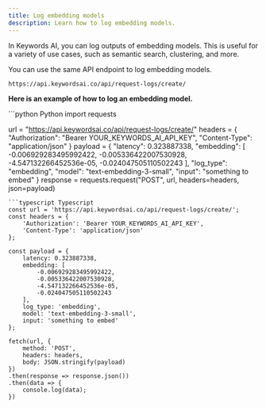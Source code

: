 ```yaml
---
title: Log embedding models
description: Learn how to log embedding models.
---
```


In Keywords AI, you can log outputs of embedding models. This is useful for a variety of use cases, such as semantic search, clustering, and more.


You can use the same API endpoint to log embedding models.
```
https://api.keywordsai.co/api/request-logs/create/
```

**Here is an example of how to log an embedding model.**

<CodeGroup>
```python Python
import requests

url = "https://api.keywordsai.co/api/request-logs/create/"
headers = {
    "Authorization": "Bearer YOUR_KEYWORDS_AI_API_KEY",
    "Content-Type": "application/json"
}
payload = {
    "latency": 0.323887338,
    "embedding": [
        -0.006929283495992422,
        -0.005336422007530928,
        -4.547132266452536e-05,
        -0.024047505110502243
    ],
    "log_type": "embedding",
    "model": "text-embedding-3-small",
    "input": "something to embed"
}
response = requests.request("POST", url, headers=headers, json=payload)
```
```typescript Typescript
const url = 'https://api.keywordsai.co/api/request-logs/create/';
const headers = {
    'Authorization': 'Bearer YOUR_KEYWORDS_AI_API_KEY',
    'Content-Type': 'application/json'
};

const payload = {
    latency: 0.323887338,
    embedding: [
        -0.006929283495992422,
        -0.005336422007530928,
        -4.547132266452536e-05,
        -0.024047505110502243
    ],
    log_type: 'embedding',
    model: 'text-embedding-3-small',
    input: 'something to embed'
};

fetch(url, {
    method: 'POST',
    headers: headers,
    body: JSON.stringify(payload)
})
.then(response => response.json())
.then(data => {
    console.log(data);
})
```
</CodeGroup>